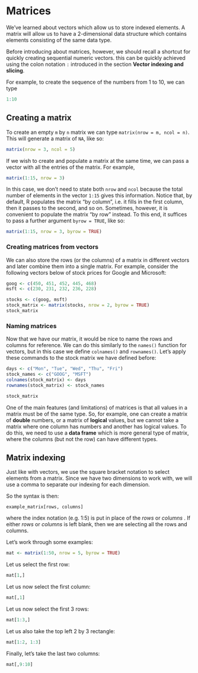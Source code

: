 # Matrices

We've learned about vectors which allow us to store indexed elements. A matrix will allow us to have a 2-dimensional data structure which contains elements consisting of the same data type.

Before introducing about matrices, however, we should recall a shortcut for quickly creating sequential numeric vectors. this can be quickly achieved using the colon notation `:` introduced in the section **Vector indexing and slicing**.

For example, to create the sequence of the numbers from 1 to 10, we can type

```r
1:10
```

## Creating a matrix

To create an empty `m` by `n` matrix we can type `matrix(nrow = m, ncol = n)`. This will generate a matrix of `NA`, like so:

```r
matrix(nrow = 3, ncol = 5)
```

If we wish to create and populate a matrix at the same time, we can pass a vector with all the entries of the matrix. For example,

```r
matrix(1:15, nrow = 3)
```

In this case, we don't need to state both `nrow` and `ncol` because the total number of elements in the vector `1:15` gives this information. Notice that, by default, R populates the matrix "by column", i.e. it fills in the first column, then it passes to the second, and so on. Sometimes, however, it is convenient to populate the matrix "by row" instead. To this end, it suffices to pass a further argument `byrow = TRUE`, like so:

```r
matrix(1:15, nrow = 3, byrow = TRUE)
```

### Creating matrices from vectors

We can also store the rows (or the columns) of a matrix in different vectors and later combine them into a single matrix. For example, consider the following vectors below of stock prices for Google and Microsoft:

```r
goog <- c(450, 451, 452, 445, 468)
msft <- c(230, 231, 232, 236, 228)

stocks <- c(goog, msft)
stock_matrix <- matrix(stocks, nrow = 2, byrow = TRUE)
stock_matrix
```

### Naming matrices

Now that we have our matrix, it would be nice to name the rows and columns for reference. We can do this similarly to the `names()` function for vectors, but in this case we define `colnames()` and `rownames()`. Let's apply these commands to the stock matrix we have defined before:

```r
days <- c("Mon", "Tue", "Wed", "Thu", "Fri")
stock_names <- c("GOOG", "MSFT")
colnames(stock_matrix) <- days
rownames(stock_matrix) <- stock_names

stock_matrix
```

::: callout-important
One of the main features (and limitations) of matrices is that all values in a matrix must be of the same type. So, for example, one can create a matrix of **double** numbers, or a matrix of **logical** values, but we cannot take a matrix where one column has numbers and another has logical values. To do this, we need to use a **data frame** which is more general type of matrix, where the columns (but not the row) can have different types.
:::

## Matrix indexing

Just like with vectors, we use the square bracket notation to select elements from a matrix. Since we have two dimensions to work with, we will use a comma to separate our indexing for each dimension.

So the syntax is then:

```         
example_matrix[rows, columns]
```

where the index notation (e.g. 1:5) is put in place of the *rows* or *columns* . If either *rows* or *columns* is left blank, then we are selecting all the rows and columns.

Let's work through some examples:

```r
mat <- matrix(1:50, nrow = 5, byrow = TRUE)
```

Let us select the first row:

```r
mat[1,]
```

Let us now select the first column:

```r
mat[,1]
```

Let us now select the first 3 rows:

```r
mat[1:3,]
```

Let us also take the top left 2 by 3 rectangle:

```r
mat[1:2, 1:3]
```

Finally, let's take the last two columns:

```r
mat[,9:10]
```
